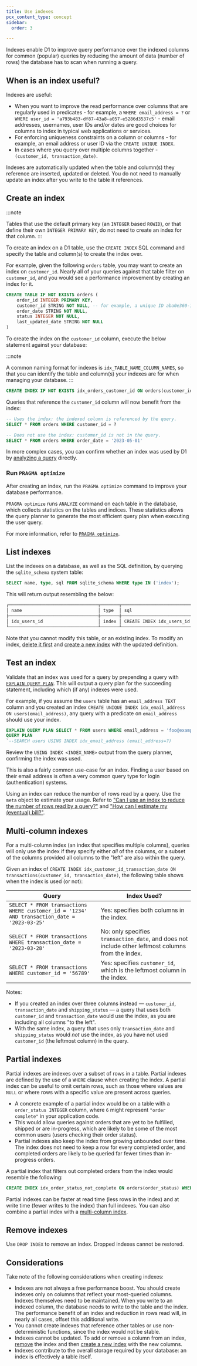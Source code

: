```yaml
---
title: Use indexes
pcx_content_type: concept
sidebar:
  order: 3

---
```



Indexes enable D1 to improve query performance over the indexed columns for common (popular) queries by reducing the amount of data (number of rows) the database has to scan when running a query.

## When is an index useful?

Indexes are useful:

* When you want to improve the read performance over columns that are regularly used in predicates - for example, a `WHERE email_address = ?` or `WHERE user_id = 'a793b483-df87-43a8-a057-e5286d3537c5'` - email addresses, usernames, user IDs and/or dates are good choices for columns to index in typical web applications or services.
* For enforcing uniqueness constraints on a column or columns - for example, an email address or user ID via the `CREATE UNIQUE INDEX`.
* In cases where you query over multiple columns together - `(customer_id, transaction_date)`.

Indexes are automatically updated when the table and column(s) they reference are inserted, updated or deleted. You do not need to manually update an index after you write to the table it references.

## Create an index

:::note

Tables that use the default primary key (an `INTEGER` based `ROWID`), or that define their own `INTEGER PRIMARY KEY`, do not need to create an index for that column.
:::

To create an index on a D1 table, use the `CREATE INDEX` SQL command and specify the table and column(s) to create the index over.

For example, given the following `orders` table, you may want to create an index on `customer_id`. Nearly all of your queries against that table filter on `customer_id`, and you would see a performance improvement by creating an index for it.

```sql
CREATE TABLE IF NOT EXISTS orders (
    order_id INTEGER PRIMARY KEY,
    customer_id STRING NOT NULL, -- for example, a unique ID aba0e360-1e04-41b3-91a0-1f2263e1e0fb
    order_date STRING NOT NULL,
    status INTEGER NOT NULL,
    last_updated_date STRING NOT NULL
)
```

To create the index on the `customer_id` column, execute the below statement against your database:

:::note

A common naming format for indexes is `idx_TABLE_NAME_COLUMN_NAMES`, so that you can identify the table and column(s) your indexes are for when managing your database.
:::

```sql
CREATE INDEX IF NOT EXISTS idx_orders_customer_id ON orders(customer_id)
```

Queries that reference the `customer_id` column will now benefit from the index:

```sql
-- Uses the index: the indexed column is referenced by the query.
SELECT * FROM orders WHERE customer_id = ?

-- Does not use the index: customer_id is not in the query.
SELECT * FROM orders WHERE order_date = '2023-05-01'
```

In more complex cases, you can confirm whether an index was used by D1 by [analyzing a query](#test-an-index) directly.

### Run `PRAGMA optimize`

After creating an index, run the `PRAGMA optimize` command to improve your database performance.

`PRAGMA optimize` runs `ANALYZE` command on each table in the database, which collects statistics on the tables and indices. These statistics allows the <GlossaryTooltip term="query planner">query planner</GlossaryTooltip> to generate the most efficient query plan when executing the user query.

For more information, refer to [`PRAGMA optimize`](/d1/sql-api/sql-statements/#pragma-optimize).

## List indexes

List the indexes on a database, as well as the SQL definition, by querying the `sqlite_schema` system table:

```sql
SELECT name, type, sql FROM sqlite_schema WHERE type IN ('index');
```

This will return output resembling the below:

```txt
┌──────────────────────────────────┬───────┬────────────────────────────────────────┐
│ name                             │ type  │ sql                                    │
├──────────────────────────────────┼───────┼────────────────────────────────────────┤
│ idx_users_id                     │ index │ CREATE INDEX idx_users_id ON users(id) │
└──────────────────────────────────┴───────┴────────────────────────────────────────┘
```

Note that you cannot modify this table, or an existing index. To modify an index, [delete it first](#remove-indexes) and [create a new index](#create-an-index) with the updated definition.

## Test an index

Validate that an index was used for a query by prepending a query with [`EXPLAIN QUERY PLAN`](https://www.sqlite.org/eqp.html). This will output a query plan for the succeeding statement, including which (if any) indexes were used.

For example, if you assume the `users` table has an `email_address TEXT` column and you created an index `CREATE UNIQUE INDEX idx_email_address ON users(email_address)`, any query with a predicate on `email_address` should use your index.

```sql
EXPLAIN QUERY PLAN SELECT * FROM users WHERE email_address = 'foo@example.com';
QUERY PLAN
`--SEARCH users USING INDEX idx_email_address (email_address=?)
```

Review the `USING INDEX <INDEX_NAME>` output from the query planner, confirming the index was used.

This is also a fairly common use-case for an index. Finding a user based on their email address is often a very common query type for login (authentication) systems.

Using an index can reduce the number of rows read by a query. Use the `meta` object to estimate your usage. Refer to ["Can I use an index to reduce the number of rows read by a query?"](/d1/platform/pricing/#can-i-use-an-index-to-reduce-the-number-of-rows-read-by-a-query) and ["How can I estimate my (eventual) bill?"](/d1/platform/pricing/#how-can-i-estimate-my-eventual-bill).

## Multi-column indexes

For a multi-column index (an index that specifies multiple columns), queries will only use the index if they specify either *all* of the columns, or a subset of the columns provided all columns to the "left" are also within the query.

Given an index of `CREATE INDEX idx_customer_id_transaction_date ON transactions(customer_id, transaction_date)`, the following table shows when the index is used (or not):

| Query                                                                                       | Index Used?                                                                                        |
| ------------------------------------------------------------------------------------------- | -------------------------------------------------------------------------------------------------- |
| `SELECT * FROM transactions WHERE customer_id = '1234' AND transaction_date = '2023-03-25'` | Yes: specifies both columns in the index.                                                          |
| `SELECT * FROM transactions WHERE transaction_date = '2023-03-28'`                          | No: only specifies `transaction_date`, and does not include other leftmost columns from the index. |
| `SELECT * FROM transactions WHERE customer_id = '56789'`                                    | Yes: specifies `customer_id`, which is the leftmost column in the index.                           |

Notes:

* If you created an index over three columns instead — `customer_id`, `transaction_date` and `shipping_status` — a query that uses both `customer_id` and `transaction_date` would use the index, as you are including all columns "to the left".
* With the same index, a query that uses only `transaction_date` and `shipping_status` would *not* use the index, as you have not used `customer_id` (the leftmost column) in the query.

## Partial indexes

Partial indexes are indexes over a subset of rows in a table. Partial indexes are defined by the use of a `WHERE` clause when creating the index. A partial index can be useful to omit certain rows, such as those where values are `NULL` or where rows with a specific value are present across queries.

* A concrete example of a partial index would be on a table with a `order_status INTEGER` column, where `6` might represent `"order complete"` in your application code.
* This would allow queries against orders that are yet to be fulfilled, shipped or are in-progress, which are likely to be some of the most common users (users checking their order status).
* Partial indexes also keep the index from growing unbounded over time. The index does not need to keep a row for every completed order, and completed orders are likely to be queried far fewer times than in-progress orders.

A partial index that filters out completed orders from the index would resemble the following:

```sql
CREATE INDEX idx_order_status_not_complete ON orders(order_status) WHERE order_status != 6
```

Partial indexes can be faster at read time (less rows in the index) and at write time (fewer writes to the index) than full indexes. You can also combine a partial index with a [multi-column index](#multi-column-indexes).

## Remove indexes

Use `DROP INDEX` to remove an index. Dropped indexes cannot be restored.

## Considerations

Take note of the following considerations when creating indexes:

* Indexes are not always a free performance boost. You should create indexes only on columns that reflect your most-queried columns. Indexes themselves need to be maintained. When you write to an indexed column, the database needs to write to the table and the index. The performance benefit of an index and reduction in rows read will, in nearly all cases, offset this additional write.
* You cannot create indexes that reference other tables or use non-deterministic functions, since the index would not be stable.
* Indexes cannot be updated. To add or remove a column from an index, [remove](#remove-indexes) the index and then [create a new index](#create-an-index) with the new columns.
* Indexes contribute to the overall storage required by your database: an index is effectively a table itself.
